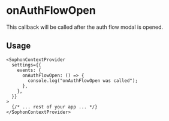 
<EyeBrown label="Events" />

# onAuthFlowOpen

This callback will be called after the auth flow modal is opened.

## Usage

```tsx
<SophonContextProvider
  settings={{
    events: {
      onAuthFlowOpen: () => {
        console.log("onAuthFlowOpen was called");
      },
    },
  }}
>
  {/* ... rest of your app ... */}
</SophonContextProvider>
```
